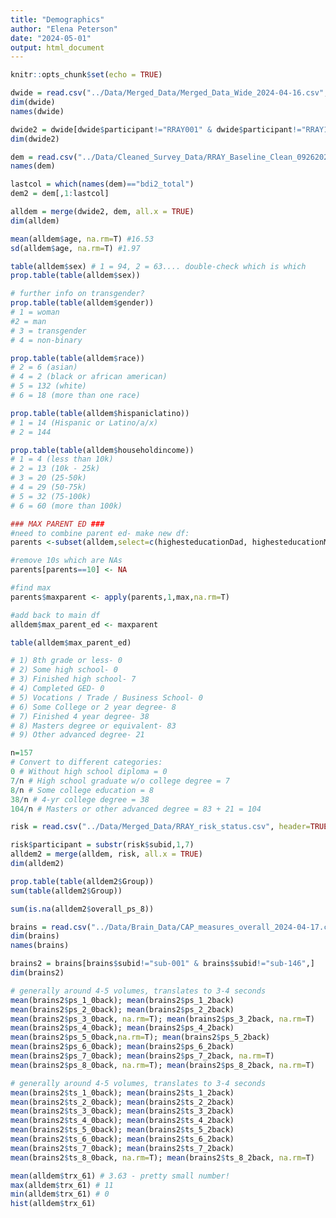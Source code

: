 ```yaml
---
title: "Demographics"
author: "Elena Peterson"
date: "2024-05-01"
output: html_document
---
```


```r
knitr::opts_chunk$set(echo = TRUE)
```


```r
dwide = read.csv("../Data/Merged_Data/Merged_Data_Wide_2024-04-16.csv",stringsAsFactors = FALSE, header = TRUE)
dim(dwide)
names(dwide)

dwide2 = dwide[dwide$participant!="RRAY001" & dwide$participant!="RRAY146",]
dim(dwide2)

dem = read.csv("../Data/Cleaned_Survey_Data/RRAY_Baseline_Clean_09262023_Dates.csv",stringsAsFactors = FALSE,header=TRUE, na.strings = "9999")
names(dem)

```

```r
lastcol = which(names(dem)=="bdi2_total")
dem2 = dem[,1:lastcol]

alldem = merge(dwide2, dem, all.x = TRUE)
dim(alldem)
```

```r
mean(alldem$age, na.rm=T) #16.53
sd(alldem$age, na.rm=T) #1.97

table(alldem$sex) # 1 = 94, 2 = 63.... double-check which is which
prop.table(table(alldem$sex))

# further info on transgender?
prop.table(table(alldem$gender))
# 1 = woman
#2 = man
# 3 = transgender
# 4 = non-binary

prop.table(table(alldem$race))
# 2 = 6 (asian)
# 4 = 2 (black or african american)
# 5 = 132 (white)
# 6 = 18 (more than one race)

prop.table(table(alldem$hispaniclatino))
# 1 = 14 (Hispanic or Latino/a/x)
# 2 = 144 

prop.table(table(alldem$householdincome))
# 1 = 4 (less than 10k)
# 2 = 13 (10k - 25k)
# 3 = 20 (25-50k)
# 4 = 29 (50-75k)
# 5 = 32 (75-100k)
# 6 = 60 (more than 100k)

### MAX PARENT ED ###
#need to combine parent ed- make new df:
parents <-subset(alldem,select=c(highesteducationDad, highesteducationMom, highesteducationOtherParent))

#remove 10s which are NAs
parents[parents==10] <- NA

#find max
parents$maxparent <- apply(parents,1,max,na.rm=T)

#add back to main df
alldem$max_parent_ed <- maxparent

table(alldem$max_parent_ed)

# 1) 8th grade or less- 0
# 2) Some high school- 0
# 3) Finished high school- 7
# 4) Completed GED- 0
# 5) Vocations / Trade / Business School- 0
# 6) Some College or 2 year degree- 8
# 7) Finished 4 year degree- 38 
# 8) Masters degree or equivalent- 83
# 9) Other advanced degree- 21

n=157
# Convert to different categories:
0 # Without high school diploma = 0
7/n # High school graduate w/o college degree = 7
8/n # Some college education = 8
38/n # 4-yr college degree = 38
104/n # Masters or other advanced degree = 83 + 21 = 104

risk = read.csv("../Data/Merged_Data/RRAY_risk_status.csv", header=TRUE, stringsAsFactors = FALSE)

risk$participant = substr(risk$subid,1,7)
alldem2 = merge(alldem, risk, all.x = TRUE)
dim(alldem2)

prop.table(table(alldem2$Group))
sum(table(alldem2$Group))

sum(is.na(alldem2$overall_ps_8))
```


```r

brains = read.csv("../Data/Brain_Data/CAP_measures_overall_2024-04-17.csv",stringsAsFactors = FALSE, header = TRUE)
dim(brains)
names(brains)

brains2 = brains[brains$subid!="sub-001" & brains$subid!="sub-146",]
dim(brains2)

# generally around 4-5 volumes, translates to 3-4 seconds
mean(brains2$ps_1_0back); mean(brains2$ps_1_2back)
mean(brains2$ps_2_0back); mean(brains2$ps_2_2back)
mean(brains2$ps_3_0back, na.rm=T); mean(brains2$ps_3_2back, na.rm=T)
mean(brains2$ps_4_0back); mean(brains2$ps_4_2back)
mean(brains2$ps_5_0back,na.rm=T); mean(brains2$ps_5_2back)
mean(brains2$ps_6_0back); mean(brains2$ps_6_2back)
mean(brains2$ps_7_0back); mean(brains2$ps_7_2back, na.rm=T)
mean(brains2$ps_8_0back, na.rm=T); mean(brains2$ps_8_2back, na.rm=T)

# generally around 4-5 volumes, translates to 3-4 seconds
mean(brains2$ts_1_0back); mean(brains2$ts_1_2back)
mean(brains2$ts_2_0back); mean(brains2$ts_2_2back)
mean(brains2$ts_3_0back); mean(brains2$ts_3_2back)
mean(brains2$ts_4_0back); mean(brains2$ts_4_2back)
mean(brains2$ts_5_0back); mean(brains2$ts_5_2back)
mean(brains2$ts_6_0back); mean(brains2$ts_6_2back)
mean(brains2$ts_7_0back); mean(brains2$ts_7_2back)
mean(brains2$ts_8_0back, na.rm=T); mean(brains2$ts_8_2back, na.rm=T)

mean(alldem$trx_61) # 3.63 - pretty small number!
max(alldem$trx_61) # 11
min(alldem$trx_61) # 0
hist(alldem$trx_61)
```
